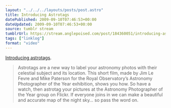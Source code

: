 ```yaml
---
layout: "../../../layouts/posts/post.astro"
title: Introducing Astrotags
datePublished: 2009-09-10T07:46:53+00:00
dateUpdated: 2009-09-10T07:46:53+00:00
source: tumblr stream
tumblrUrl: https://stream.anglepoised.com/post/184360051/introducing-astrotags-astrotags-are-a-new-way
tags: ["linklog"]
format: "video"
---
```



<Vimeo id="https://vimeo.com/6469344" />

[Introducing astrotags][1].

> Astrotags are a new way to label your astronomy photos with their celestial subject and its location. This short film, made by Jim Le Fevre and Mike Paterson for the Royal Observatory&rsquo;s Astronomy Photographer of the Year exhibition, shows you how. So have a watch, then astrotag your pictures at the Astronomy Photographer of the Year group on Flickr. If everyone joins in we can make a beautiful and accurate map of the night sky&hellip; so pass the word on.

[1]: https://vimeo.com/6469344
